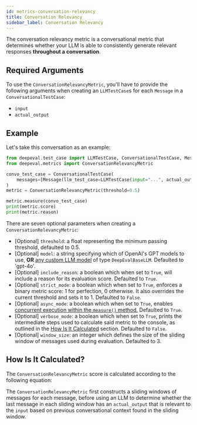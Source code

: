```yaml
---
id: metrics-conversation-relevancy
title: Conversation Relevancy
sidebar_label: Conversation Relevancy
---
```



The conversation relevancy metric is a conversational metric that determines whether your LLM is able to consistently generate relevant responses **throughout a conversation**.

## Required Arguments

To use the `ConversationRelevancyMetric`, you'll have to provide the following arguments when creating an `LLMTestCase`s for each `Message` in a `ConversationalTestCase`:

- `input`
- `actual_output`

## Example

Let's take this conversation as an example:

```python
from deepeval.test_case import LLMTestCase, ConversationalTestCase, Message
from deepeval.metrics import ConversationRelevancyMetric

convo_test_case = ConversationalTestCase(
    messages=[Message(llm_test_case=LLMTestCase(input="...", actual_output="..."))]
)
metric = ConversationRelevancyMetric(threshold=0.5)

metric.measure(convo_test_case)
print(metric.score)
print(metric.reason)
```

There are seven optional parameters when creating a `ConversationRelevancyMetric`:

- [Optional] `threshold`: a float representing the minimum passing threshold, defaulted to 0.5.
- [Optional] `model`: a string specifying which of OpenAI's GPT models to use, **OR** [any custom LLM model](metrics-introduction#using-a-custom-llm) of type `DeepEvalBaseLLM`. Defaulted to 'gpt-4o'.
- [Optional] `include_reason`: a boolean which when set to `True`, will include a reason for its evaluation score. Defaulted to `True`.
- [Optional] `strict_mode`: a boolean which when set to `True`, enforces a binary metric score: 1 for perfection, 0 otherwise. It also overrides the current threshold and sets it to 1. Defaulted to `False`.
- [Optional] `async_mode`: a boolean which when set to `True`, enables [concurrent execution within the `measure()` method.](metrics-introduction#measuring-metrics-in-async) Defaulted to `True`.
- [Optional] `verbose_mode`: a boolean which when set to `True`, prints the intermediate steps used to calculate said metric to the console, as outlined in the [How Is It Calculated](#how-is-it-calculated) section. Defaulted to `False`.
- [Optional] `window_size`: an integer which defines the size of the sliding window of messages used during evaluation. Defaulted to 3.

## How Is It Calculated?

The `ConversationRelevancyMetric` score is calculated according to the following equation:

<Equation formula="\text{Conversation Relevancy} = \frac{\text{Number of Messages with Relevant Actual Outputs}}{\text{Total Number of Messages}}" />

The `ConversationRelevancyMetric` first constructs a sliding windows of messages for each message, before using an LLM to determine whether the last message in each sliding window has an `actual_output` that is relevant to the `input` based on previous conversational context found in the sliding window.
